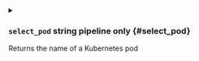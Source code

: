 

<details className="config-field -function" data-expandable="true">
<summary>

### `select_pod` <span class="config-field-type"></span> <span class="config-field-enum"></span> <span class="config-field-default -return">string</span> <span class="config-field-required" data-required="true">pipeline only</span>  {#select_pod}

Returns the name of a Kubernetes pod

</summary>

<PartialImageselector />
<PartialLabelselector />
<PartialContainer />
<PartialNamespace />
<PartialDisablewait />
<PartialTimeout />


</details>
